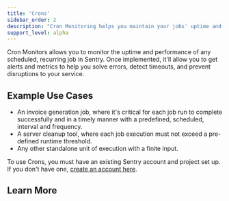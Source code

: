 ```yaml
---
title: 'Crons'
sidebar_order: 2
description: "Cron Monitoring helps you maintain your jobs' uptime and performance, delivering alerts and metrics to help you solve errors, detect timeouts, and prevent disruptions to your service."
support_level: alpha
---
```


<Include name="beta-alert-crons.mdx" />

Cron Monitors allows you to monitor the uptime and performance of any scheduled, recurring job in Sentry. Once implemented, it'll allow you to get alerts and metrics to help you solve errors, detect timeouts, and prevent disruptions to your service.

## Example Use Cases

- An invoice generation job, where it's critical for each job run to complete successfully and in a timely manner with a predefined, scheduled, interval and frequency.
- A server cleanup tool, where each job execution must not exceed a pre-defined runtime threshold.
- Any other standalone unit of execution with a finite input.

To use Crons, you must have an existing Sentry account and project set up. If you don't have one, [create an account here](https://sentry.io/signup/).

## Learn More

<PageGrid />

